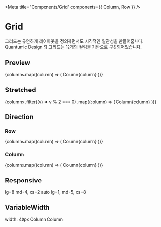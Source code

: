
<Meta title="Components/Grid" components={{ Column, Row }} />

# Grid

그리드는 유연하게 레이아웃을 정의하면서도 시각적인 일관성을 만들어줍니다. Quantumic Design 의 그리드는 12개의 컬럼을 기반으로 구성되어있습니다.

## Preview

<Canvas>
  <Story name="Preview">
    <Row>
      {columns.map((column) => (
        <Column key={column} style={columnStyle} xs={1}>
          <Text style={{ width: '100%', textAlign: 'center', backgroundColor: colors.blue60 }}>
            Column{column}
          </Text>
        </Column>
      ))}
    </Row>
  </Story>
</Canvas>

## Stretched

<Canvas>
  <Story name="Stretched">
    <Row>
      {columns
        .filter((v) => v % 2 === 0)
        .map((column) => (
          <Column key={column} style={columnStyle}>
            <Text style={{ width: '100%', textAlign: 'center', backgroundColor: colors.blue60 }}>
              Column{column}
            </Text>
          </Column>
        ))}
    </Row>
  </Story>
</Canvas>

## Direction

### Row

<Canvas>
  <Story name="Direction/Row">
    <Row direction="row">
      {columns.map((column) => (
        <Column key={column} style={columnStyle}>
          <Text style={{ width: '100%', textAlign: 'center', backgroundColor: colors.blue60 }}>
            Column{column}
          </Text>
        </Column>
      ))}
    </Row>
  </Story>
</Canvas>

### Column

<Canvas>
  <Story name="Direction/Column">
    <Row direction="column">
      {columns.map((column) => (
        <Column key={column} style={columnStyle}>
          <Text style={{ width: '100%', textAlign: 'center', backgroundColor: colors.blue60 }}>
            Column{column}
          </Text>
        </Column>
      ))}
    </Row>
  </Story>
</Canvas>

## Responsive

<Canvas>
  <Story name="Responsive">
    <Row>
      <Column lg={8} md={4} xs={2} style={columnStyle}>
        <Text style={{ width: '100%', textAlign: 'center', backgroundColor: colors.blue60 }}>
          lg=8 md=4, xs=2
        </Text>
      </Column>
      <Column style={columnStyle}>
        <Text style={{ width: '100%', textAlign: 'center', backgroundColor: colors.blue60 }}>
          auto
        </Text>
      </Column>
      <Column lg={1} md={5} xs={8} style={columnStyle}>
        <Text style={{ width: '100%', textAlign: 'center', backgroundColor: colors.blue60 }}>
          lg=1, md=5, xs=8
        </Text>
      </Column>
    </Row>
  </Story>
</Canvas>

## VariableWidth

<Canvas>
  <Story name="Variable Width">
    <Row>
      <Column lg="auto" style={{ ...columnStyle, width: 40 }}>
        <Text style={{ width: '100%', textAlign: 'center', backgroundColor: colors.blue60 }}>
          width: 40px
        </Text>
      </Column>
      <Column style={columnStyle}>
        <Text style={{ width: '100%', textAlign: 'center', backgroundColor: colors.blue60 }}>
          Column
        </Text>
      </Column>
      <Column style={columnStyle}>
        <Text style={{ width: '100%', textAlign: 'center', backgroundColor: colors.blue60 }}>
          Column
        </Text>
      </Column>
    </Row>
  </Story>
</Canvas>
